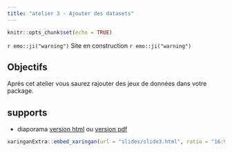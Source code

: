 ```yaml
---
title: "atelier 3 - Ajouter des datasets"
---
```


```r
knitr::opts_chunk$set(echo = TRUE)
```

`r emo::ji("warning")` Site en construction `r emo::ji("warning")`

## Objectifs

Après cet atelier vous saurez rajouter des jeux de données dans votre package.

## supports

- diaporama [version html](slides/slide3.html) ou [version pdf](slides/slide3.pdf)

```r
xaringanExtra::embed_xaringan(url = "slides/slide3.html", ratio = "16:9")
```